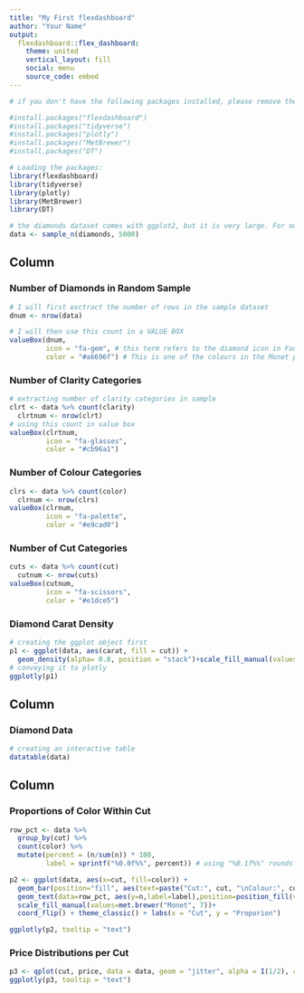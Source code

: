 ```yaml
---
title: "My First flexdashboard"
author: "Your Name"
output: 
  flexdashboard::flex_dashboard:
    theme: united
    vertical_layout: fill
    social: menu
    source_code: embed
---
```


```r
# if you don't have the following packages installed, please remove the hashtag, run the following lines beginning with "install.packages," and then either delete or add the hashtag in front of them. 

#install.packages("flexdashboard")
#install.packages("tidyverse")
#install.packages("plotly")
#install.packages("MetBrewer")
#install.packages("DT")

# Loading the packages:
library(flexdashboard)
library(tidyverse)
library(plotly)
library(MetBrewer)
library(DT)

# the diamonds dataset comes with ggplot2, but it is very large. For our purposes, we will take a random subsample of size 5000, the code to do this is:
data <- sample_n(diamonds, 5000)

```

Column {data-width=350}
-----------------------------------------------------------------------


### Number of Diamonds in Random Sample

```r
# I will first exctract the number of rows in the sample dataset
dnum <- nrow(data)

# I will then use this count in a VALUE BOX
valueBox(dnum, 
         icon = "fa-gem", # this term refers to the diamond icon in Font Awesome
         color = "#a6696f") # This is one of the colours in the Monet palatte
```

### Number of Clarity Categories
```r
# extracting number of clarity categories in sample
clrt <- data %>% count(clarity)
  clrtnum <- nrow(clrt)
# using this count in value box
valueBox(clrtnum, 
         icon = "fa-glasses",
         color = "#cb96a1")
```

### Number of Colour Categories
```r
clrs <- data %>% count(color)
  clrnum <- nrow(clrs)
valueBox(clrnum, 
         icon = "fa-palette",
         color = "#e9cad0")
```


### Number of Cut Categories

```r
cuts <- data %>% count(cut)
  cutnum <- nrow(cuts)
valueBox(cutnum, 
         icon = "fa-scissors",
         color = "#e1dce5")
```



### Diamond Carat Density 
```r
# creating the ggplot object first
p1 <- ggplot(data, aes(carat, fill = cut)) +
  geom_density(alpha= 0.8, position = "stack")+scale_fill_manual(values=met.brewer("Monet", 10))+theme_classic()
# conveying it to plotly
ggplotly(p1)
```

Column {data-width=300}
-----------------------------------------------------------------------

### Diamond Data

```r
# creating an interactive table
datatable(data)
```


Column {data-width=350}
-----------------------------------------------------------------------

### Proportions of Color Within Cut

```r

row_pct <- data %>%
  group_by(cut) %>%
  count(color) %>%
  mutate(percent = (n/sum(n)) * 100,
         label = sprintf("%0.0f%%", percent)) # using "%0.1f%%" rounds to one decimal place 

p2 <- ggplot(data, aes(x=cut, fill=color)) + 
  geom_bar(position="fill", aes(text=paste("Cut:", cut, "\nColour:", color))) +
  geom_text(data=row_pct, aes(y=n,label=label),position=position_fill(vjust = 0.5), size = 3) + 
  scale_fill_manual(values=met.brewer("Monet", 7))+
  coord_flip() + theme_classic() + labs(x = "Cut", y = "Proporion")

ggplotly(p2, tooltip = "text")
```

### Price Distributions per Cut

```r

p3 <- qplot(cut, price, data = data, geom = "jitter", alpha = I(1/2), color=cut, aes(text=paste("Cut: ", cut, "\nPrice: $",price, "\nCarat: ", carat, "\nColour: ", color,"\nClarity: ", clarity, sep = "")))+scale_color_manual("Cut",values=met.brewer("Monet", 5))+ theme_classic()+ labs(x = "Cut", y = "Price ($US)")+theme(legend.position = "none")
ggplotly(p3, tooltip = "text")

```

